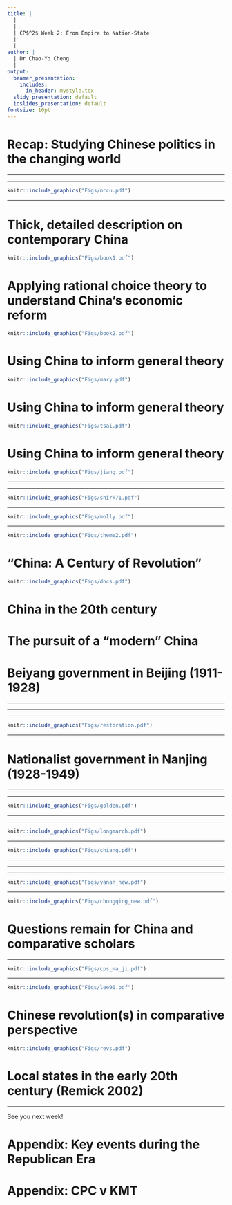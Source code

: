 ```yaml
---
title: |
  | 
  |
  | CP$^2$ Week 2: From Empire to Nation-State
  |
  |
author: |
  | Dr Chao-Yo Cheng
  |
output:
  beamer_presentation:
    includes:
      in_header: mystyle.tex
  slidy_presentation: default
  ioslides_presentation: default
fontsize: 10pt
---
```


# Recap: Studying Chinese politics in the changing world

\begin{itemize}
  \item From intelligence services to academic research
  \vspace{0.5cm}
  \item From area studies to comparative politics
  \vspace{0.5cm}
  \item From qualitative description to data-intensive inference
\end{itemize}

---

\begin{itemize}
  \item \textbf{From intelligence services to new geopolitcal tension}
  \vspace{0.1cm}
  \begin{itemize}
    \item China studies $\neq$ Sinology; emerging as a subject area after the WWII and gain its prominence during the Cold War
    \item "Echo chambers" in the making -- the changing geopolitical landscape in the past decade may drag China scholars in different countries to focus on different agenda
  \end{itemize}
  \vspace{0.3cm}
  \item From area studies to comparative politics
  \vspace{0.3cm}
  \item From qualitative description to data-intensive inference
\end{itemize}

---

```r
knitr::include_graphics("Figs/nccu.pdf")
```
\vspace{0.3cm}
\begin{center}
\small
Institute of International Relations, National Chengchi University (Taipei)
\end{center}

---

\begin{itemize}
  \item From intelligence services to academic research
  \vspace{0.3cm}
  \item \textbf{From area studies to comparative politics}
  \vspace{0.1cm}
  \begin{itemize}
    \item Earlier generations of China scholars treat China as a distinct subfield within political science
    \item Later on, China scholars begin to borrow or "stretch" concepts and ideas from other subfields to study Chinese politics (Shambaugh 2023)
    \item Starting from the late 2000s, China scholars are about to generate new theoretical insights to general political science (Tsai 2017)
  \end{itemize}
  \vspace{0.3cm}
  \item From qualitative description to data-intensive inference
\end{itemize}

# Thick, detailed description on contemporary China

```r
knitr::include_graphics("Figs/book1.pdf")
```

# Applying rational choice theory to understand China's economic reform

```r
knitr::include_graphics("Figs/book2.pdf")
```

# Using China to inform general theory

```r
knitr::include_graphics("Figs/mary.pdf")
```

# Using China to inform general theory

```r
knitr::include_graphics("Figs/tsai.pdf")
```

# Using China to inform general theory

```r
knitr::include_graphics("Figs/jiang.pdf")
```

---

\begin{itemize}
  \item From intelligence services to academic research
  \vspace{0.3cm}
  \item From area studies to comparative politics
  \vspace{0.3cm}
  \item \textbf{From qualitative description to data-intensive inference}
  \vspace{0.1cm}
  \begin{itemize}
    \item Before the diplomatic reconciliation between PRC and USA (1971-1978), scholars have to rely on limited, parrial and often biased qualitative evidence (archives and interviews)
    \item After Reform and Opening, in the 1980s more engaging field research is likely (ethnography and case studies)
    \item The mid-1990s saw the quantitative turn, using surveys (e.g., CGSS), econometric analysis of admin data (e.g., CER) and computational (e.g., King et al 2013)
  \end{itemize}
\end{itemize}

---

```r
knitr::include_graphics("Figs/shirk71.pdf")
```
\vspace{0.1cm}
\begin{center}
\footnotesize
Susan Shirk (UCSD) with Zhou Enlai in July 1971, on a visit to China with "the Committee of Concerned Asian Scholars"
\end{center}

---

```r
knitr::include_graphics("Figs/molly.pdf")
```

---


\begin{center}
\textbf{Week 2: Empire to Nation-State}
\end{center}
\vspace{0.3cm}
```r
knitr::include_graphics("Figs/theme2.pdf")
```
\begin{center}
\tiny
\url{https://storystudio.tw/article/gushi/the-forbidden-garden}
\end{center}

# "China: A Century of Revolution"

```r
knitr::include_graphics("Figs/docs.pdf")
```

# China in the 20th century

\begin{itemize}
  \item Republican China (1911-1949)
  \vspace{0.2cm}
  \begin{itemize}
    \item 1911-1928: Beiyang Government
    \item 1928-1949: Nationalist/KMT Government 
  \end{itemize}
  \vspace{0.4cm}
  \item Communist China (1949 and afterwards)
  \vspace{0.2cm}
  \begin{itemize}
    \item 1950s: Land reform and the Great Leap Forward (大跃进)
    \item 1960s: Return of Mao Zedong and the outbreak of the Cultural Revolution (文化大革命)
    \item 1970s: Power transition and "Reform and Opening" (改革开放)
    \item 1980s: Experiment with market economy, intra-party split and Tiananmen
    \item 1990s: Consolidated market reform and institutionalized political succession
  \end{itemize}
\end{itemize}

# The pursuit of a "modern" China

\begin{itemize}
  \item Question: How do we define "modernity?"
  \pause
  \vspace{0.3cm}
  \item "Modernization" is a multi-dimensional concept
  \vspace{0.1cm}
  \begin{itemize}
    \item Political modernization: Transforming the empire to a nation-state with well-established centralized state apparatus and a shared national identity
    \item Social modernization: Filling the moral vacuum with new ideas (e.g., science, democracy and vernacular language and writing) while criticizing Confucianism
    \item Economic modernization: Industrial infrastructure and production; much of this has do with security threats
  \end{itemize}
  \vspace{0.3cm}
  \item Today's discussion will focus on the first two
\end{itemize}

# Beiyang government in Beijing (1911-1928)

\begin{itemize}
  \item A weak central government that could not command
  \vspace{1cm}
  \item KMT chose to work with the Communist International in Moscow and yet faced internal power struggle
  \vspace{1cm}
  \item The "CPC-KMT" United Front collapsed and led to the first Chinese Civil War
\end{itemize}

---

\begin{itemize}
\small
  \item A weak central government that could not command
  \vspace{0.1cm}
  \begin{itemize}
    \item \textbf{Sun Yat-sen} (孙中山) and KMT failed to control the central government in the 1911 Wuchang Uprising (武昌起义), the new ROC government was a fraigle coalition between KMT and \textbf{Yuan Shi-kai} (袁世凯, the leader of Beiyang Army)
    \item Yuan managed to become the President in 1912, but the Beiyang government in Beijing the new government remained weak, as powerful \textbf{warlords} across the country dominated in their respective jurisdictions
    \item Vibrant social movements against warlords and "Imperialism" (e.g., the May-Fourth Movement in 1919)
  \end{itemize}
  \vspace{0.4cm}
  \item KMT chose to work with the Communist International in Moscow and yet faced internal power struggle
  \vspace{0.4cm}
  \item The "CPC-KMT" United Front collapsed and led to the first Chinese Civil War
\end{itemize}

---

\begin{itemize}
\small
  \item A weak central government that could not command
  \vspace{0.4cm}
  \item KMT chose to work with the Communist International in Moscow and yet faced internal power struggle
  \vspace{0.1cm}
  \begin{itemize}
    \item Sun sought to work with warloards in Southern China and recreated KMT with the help from the former Soviet Union in 1919
    \item With the alliance between KMT and the \textbf{Communist International}, KMT decided to form a "United Front" with the \textbf{Communist Party of China} (CPC), which was established in Shanghai, in 1921
    \item Sun passed away suddenly in 1925, and the KMT was dragged into power struggle as it was unclear who should lead
    \item \textbf{Chiang Kai-shek} managed to control the KMT and started the \textbf{Northern Expedition} (北伐) to unite the whole China in 1926
  \end{itemize}
  \vspace{0.4cm}
  \item The "CPC-KMT" United Front collapsed and led to the first Chinese Civil War
\end{itemize}

---

\vspace{0.3cm}
```r
knitr::include_graphics("Figs/restoration.pdf")
```
\vspace{0.1cm}
\begin{center}
\footnotesize
Yuan announced the establishment of the "Hongxian Monarchy" between 1915-16
\end{center}

---

\begin{itemize}
\small
  \item A weak central government that could not command
  \vspace{0.4cm}
  \item KMT chose to work with the Communist International in Moscow and yet faced internal power struggle
  \vspace{0.4cm}
  \item The "CPC-KMT" United Front collapsed and led to the first Chinese Civil War
  \vspace{0.1cm}
  \begin{itemize}
    \item As the KMT inner-circle became fragmented and divided between Chiang and others, CPC became the target of political purges
    \item The exact reason and process remain somewhat debated, but in 1927 Chiang launched the \textbf{"412 Incident"} in Shanghai -- many CPC members were arrested and executed
    \item The CPC was forced to rebuilt their power base in the countryside, adopted guerrilla warfare, and formed the first Chinese Soviet government in {Jiangxi}
    \item Chiang managed to control the entire China in 1928, at least nominally, and set the capital in {Nanjing}
  \end{itemize}
\end{itemize}

# Nationalist government in Nanjing (1928-1949)

\begin{itemize}
  \item State building and socio-economic recovery
  \vspace{1cm}
  \item First Chinese Civil War and the rise of Mao within CPC
  \vspace{1cm}
  \item Anti-Japanese War and Chiang's downfall in 1949
\end{itemize}

---

\begin{itemize}
  \item State building and socio-economic recovery
  \vspace{0.1cm}
  \begin{itemize}
    \item The decade before 1937 was often known as the \textbf{Nanjing Decade} or \textbf{Golden Decade}, during which China saw remarkable economic and market growth (and industrialization)
    \item The KMT govt under Chiang introduced the new Life Movement while strenthening the system of taxation and civil services through the Examination Yuan and the self-government movement
    \item See \textit{Strong Institutions and Weak Polities} by Julia Strauss (SOAS)
  \end{itemize}
  \vspace{0.6cm}
  \item First Chinese Civil War (1927-1936) and the rise of Mao within CPC
  \vspace{0.6cm}
  \item Anti-Japanese War and Chiang's downfall in 1949
\end{itemize}

---

\vspace{0.3cm}
```r
knitr::include_graphics("Figs/golden.pdf")
```

---

\begin{itemize}
  \item State building and socioeconomic recovery
  \vspace{0.6cm}
  \item First Chinese Civil War (1927-1936) and the rise of Mao within CPC
  \vspace{0.1cm}
  \begin{itemize}
    \item Chiang's purges forced CPC to "flee" to the countryside and triggered an internal debate
    \item During the \textbf{Long March} (长征, 1934-1935), Mao managed to gain the leadership within the Party in in the Zunyi Conference (遵义会议) and mobilized a series of political movements to secure his power once the Party reached Yan'an
    \item The \textbf{Xi'an Incident} (西安事变) in 1936 forced him to declare another "CPC-KMT" United Front
    \item During the Anti-Japnese War, the CPC continued to grow its base, largely in Northern parts of the country 
  \end{itemize}
  \vspace{0.6cm}
  \item Anti-Japanese War and Chiang's downfall in 1949
\end{itemize}

---

\vspace{0.3cm}
```r
knitr::include_graphics("Figs/longmarch.pdf")
```

---

\vspace{0.3cm}
```r
knitr::include_graphics("Figs/chiang.pdf")
```

---

\begin{itemize}
  \item State building and socioeconomic recovery
  \vspace{0.6cm}
  \item First Chinese Civil War (1927-1936) and the rise of Mao within CPC
  \vspace{0.6cm}
  \item Anti-Japanese War and Chiang's downfall in 1949
  \vspace{0.1cm}
  \begin{itemize}
    \item The conflict between CPC and KMT was resumed quickly after the WWII ended in 1945
    \item The \textbf{Chongqing Negotiations} (with the involvement of the US) between Mao and Chiang failed 
    \item CPC won the Second Chinese Civil War (1946-1950) and established the PRC while Chiang relocated the KMT government to Taiwan in 1949
  \end{itemize}
\end{itemize}

---

\begin{itemize}
  \item State building and socio-economic rebuilding
  \vspace{0.6cm}
  \item First Chinese Civil War (1927-1936) and the rise of Mao within CPC
  \vspace{0.6cm}
  \item Anti-Japanese War and Chiang's downfall in 1949
  \vspace{0.1cm}
  \begin{itemize}
    \item The conflict between CPC and KMT was resumed quickly after the WWII ended in 1945
    \item The Chongqing Negotiations (with the involvement of the US) between Mao and Chiang failed 
    \item CPC won the Second Chinese Civil War (1946-1950) and established the PRC while Chiang relocated the KMT government to Taiwan in 1949
  \end{itemize}
\end{itemize}

---

\vspace{0.3cm}
```r
knitr::include_graphics("Figs/yanan_new.pdf")
```
\vspace{0.1cm}
\begin{center}
\footnotesize
Mao and Zhou with others in Yan'an
\end{center}

---

\vspace{0.3cm}
```r
knitr::include_graphics("Figs/chongqing_new.pdf")
```
\vspace{0.1cm}
\begin{center}
\footnotesize
Chiang and Mao at Chongqing Negotiations
\end{center}

# Questions remain for China and comparative scholars

\begin{itemize}
\small
  \item For China scholars
  \vspace{0.1cm}
  \begin{itemize}
    \item What explains CPC's victory? Is it "predictable" or "expected?" Lieberthal (1995): The GMD's defeat was the result of its separation from its political and economic base
    \item Much of te long-term impact remains to be explored (e.g., Elizabeth Perry)
    \item Information needed to study the early 20th century of China is all over the place, and many informants may no longer be around
  \end{itemize}
  \vspace{0.3cm}
  \item For comparativist
  \vspace{0.1cm}
  \begin{itemize}
    \item Causes, results and implications for long-term political development (Moore 1966; Skocpol 1979; Way and Levitsky 2022)
    \item Political elites and leadership "style" (e.g., compared with the former Soviet Union)
    \item Revolutionary party v ruling party (Lee 1990; Harding 1981)
  \end{itemize}  
\end{itemize}

---

```r
knitr::include_graphics("Figs/cps_ma_ji.pdf")
```

---

\vspace{0.3cm}
```r
knitr::include_graphics("Figs/lee90.pdf")
```
\vspace{0.2cm}
\begin{center}
\scriptsize
\url{http://ark.cdlib.org/ark:/13030/ft9n39p3pc/}
\end{center}

# Chinese revolution(s) in comparative perspective

```r
knitr::include_graphics("Figs/revs.pdf")
```

# Local states in the early 20th century (Remick 2002)

\begin{itemize}
  \item Key idea(s): The behavior and capacity of local states vary significantly in China, as these two are shaped by central policy and local social contexts (history, limitations and ideology)
  \vspace{0.3cm}
  \item Some questions to consider:
  \vspace{0.1cm}
  \begin{itemize}
    \item What is a state and state "capacity?" How did Remick define it? Why is state-building an important question? Why did she and many scholars choose to focus on taxation and public finance?
    \item Why do we need to look central and local state-building as two distinctive and yet interrelated processes?
    \item She mentioned a couple of countries to put her argument in a comparative perspective. Why? Does it make sense to you? Any other cases you can think of?
  \end{itemize}
\end{itemize}

---

\vspace{1cm}
See you next week!

# Appendix: Key events during the Republican Era 

\begin{itemize}
  \item Beiyang period
  \vspace{0.1cm}
  \begin{itemize}
    \item 1919: May-Fourth Movement (五四运动) and the recreation of new KMT
    \item 1926-1928: North Expedition (北伐)
  \end{itemize}
  \vspace{0.3cm}
  \item Republican period
  \begin{itemize}
    \item 1927-1936: 1st CPC-KMT Civil War (一次国共内战)
    \item 1934-1935: Long March (长征) and Zunyi Conference (遵义会议)
    \item 1937-1945: Anti-Japanese War (抗日战争)
    \item 1942-1945: Rectification Movement (整风运动)
    \item 1945-1949: 2nd CPC-KMT Civil War (二次国共内战)
  \end{itemize}
\end{itemize}

# Appendix: CPC v KMT

\begin{itemize}
  \item KMT: Started as a revolutionary party rallying around Sun Ya-sen, and yet fraught with corruption and internal fragmentation
  \vspace{1cm}
  \item CPC: Started as an urban party with the (selective) support from the Communist International; relationship with GMD falling out and had to change and survive
\end{itemize}
